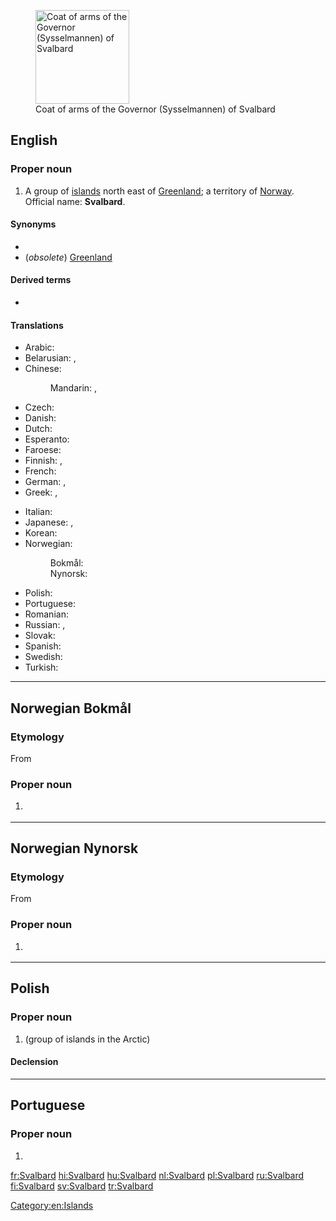 [[File:Coat of arms of the Governor of Svalbard.svg|thumb|150px|Coat of arms of the Governor (Sysselmannen) of Svalbard]]
==English==
{{wikipedia}}

===Proper noun===
{{en-proper noun}}

# A group of [[island]]s north east of [[Greenland]]; a territory of [[Norway]]. Official name: '''Svalbard'''.

====Synonyms====
* {{l|en|Spitzbergen}}
* (''obsolete'') [[Greenland]]

====Derived terms====
* {{l|en|Svalbardian}}

====Translations====
{{trans-top|islands north east of Greenland}}
* Arabic: {{t|ar|سْفَالْبَارْد|m|tr=sfalbard}}
* Belarusian: {{t|be|Шпіцбе́рген|m|sc=Cyrl}}, {{t|be|Шпіцбэ́рген|m|sc=Cyrl}} {{qualifier|taraškievica}}
* Chinese:
*: Mandarin: {{t|cmn|斯瓦爾巴|sc=Hani}}, {{t|cmn|斯瓦尔巴|tr=Sīwǎ'ěrbā|sc=Hani}}
* Czech: {{t+|cs|Špicberky|p}}
* Danish: {{t|da|Svalbard}}
* Dutch: {{t+|nl|Spitsbergen}}
* Esperanto: {{t|eo|Svalbardo}}
* Faroese: {{t|fo|Svalbarð|n}}
* Finnish: {{t+|fi|Huippuvuoret|p}}, {{t+|fi|Svalbard}}
* French: {{t+|fr|Svalbard|m}}
* German: {{t|de|Svalbard|n}}, {{t+|de|Spitzbergen|n}}
* Greek: {{t|el|Σφάλμπαρ|m}}, {{t|el|Σβάλμπαρντ|m}}
{{trans-mid}}
* Italian: {{t|it|Svalbard}}
* Japanese: {{t|ja|スバールバル|tr=Subārubaru}}, {{t|ja|スヴァールバル諸島|tr=suvārubaru shotō|sc=Jpan}}
* Korean: {{t|ko|스발바르|tr=Seubalbareu|sc=Hang}}
* Norwegian:
*: Bokmål: {{t|nb|Svalbard}}
*: Nynorsk: {{t|nn|Svalbard}}
* Polish: {{t+|pl|Svalbard|m-in}}
* Portuguese: {{t|pt|Svalbard|f}}
* Romanian: {{t|ro|Svalbard|n}}
* Russian: {{t|ru|Сва́льбард|m}}, {{t|ru|Шпицбе́рген|m}}
* Slovak: {{t|sk|Špicbergy|m-p}}
* Spanish: {{t|es|Svalbard|m}}
* Swedish: {{t+|sv|Svalbard}}
* Turkish: {{t+|tr|Svalbard}}
{{trans-bottom}}

[[Category:en:Islands]]

----

==Norwegian Bokmål==
{{wikipedia|lang=no}}

===Etymology===
From {{etyl|non|nb}} {{m|non|Svalbarði}}

===Proper noun===
{{head|nb|proper noun}}

# {{l|en|Svalbard}} {{qualifier|a Norwegian archipelago in the Arctic Ocean, to the north of Norway}}

{{C|nb|Islands|Norway}}

----

==Norwegian Nynorsk==
{{wikipedia|lang=nn}}

===Etymology===
From {{etyl|non|nn}} {{m|non|Svalbarði}}

===Proper noun===
{{head|nn|proper noun}}

# {{l|en|Svalbard}} {{qualifier|as above}}

{{C|nn|Islands|Norway}}

----

==Polish==
{{wikipedia|lang=pl}}

===Proper noun===
{{head|pl|proper noun|g=m}}

# {{l|en|Svalbard}} (group of islands in the Arctic)

====Declension====
{{pl-decl-noun-sing|Svalbard|Svalbardu|Svalbardowi|Svalbard|Svalbardem|Svalbardzie|Svalbardzie}}

----

==Portuguese==

===Proper noun===
{{pt-proper noun|f}}

# {{place|pt|archipelago/and/territory|c/Norway|in|ocean/the Arctic Ocean|t1=Svalbard}}

[[fr:Svalbard]]
[[hi:Svalbard]]
[[hu:Svalbard]]
[[nl:Svalbard]]
[[pl:Svalbard]]
[[ru:Svalbard]]
[[fi:Svalbard]]
[[sv:Svalbard]]
[[tr:Svalbard]]